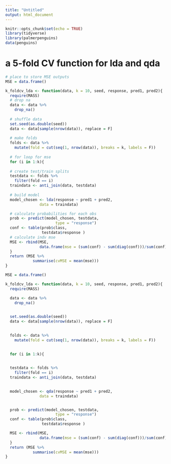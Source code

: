 ```yaml
---
title: "Untitled"
output: html_document
---
```


```r
knitr::opts_chunk$set(echo = TRUE)
library(tidyverse)
library(palmerpenguins)
data(penguins)
```


# a 5-fold CV function for lda and qda


```r

# place to store MSE outputs
MSE = data.frame()

k_foldcv_lda <- function(data, k = 10, seed, response, pred1, pred2){
  require(MASS)
  # drop na
  data <- data %>%
    drop_na()
  
  # shuffle data
  set.seed(as.double(seed))
  data <- data[sample(nrow(data)), replace = F]
  
  # make folds
  folds <- data %>%
    mutate(fold = cut(seq(1, nrow(data)), breaks = k, labels = F))
  
  # for loop for mse
  for (i in 1:k){
    
  # create test/train splits
  testdata <- folds %>%  
    filter(fold == i)
  traindata <- anti_join(data, testdata) 
  
  # build model
  model_chosen <- lda(response ~ pred1 + pred2,
               data = traindata)

  # calculate probabilities for each obs
  prob <- predict(model_chosen, testdata,
                      type = "response") 
  conf <- table(prob$class,
                testdata$response )
  # calculate indv mse
  MSE <- rbind(MSE,
               data.frame(mse = (sum(conf) - sum(diag(conf)))/sum(conf)))
  }
  return (MSE %>%
            summarise(cvMSE = mean(mse))) 
}
```


```r

MSE = data.frame()

k_foldcv_lda <- function(data, k = 10, seed, response, pred1, pred2){
  require(MASS)

  data <- data %>%
    drop_na()
  

  set.seed(as.double(seed))
  data <- data[sample(nrow(data)), replace = F]
  

  folds <- data %>%
    mutate(fold = cut(seq(1, nrow(data)), breaks = k, labels = F))
  

  for (i in 1:k){
    

  testdata <- folds %>%  
    filter(fold == i)
  traindata <- anti_join(data, testdata) 
  

  model_chosen <- qda(response ~ pred1 + pred2,
               data = traindata)


  prob <- predict(model_chosen, testdata,
                      type = "response") 
  conf <- table(prob$class,
                testdata$response )

  MSE <- rbind(MSE,
               data.frame(mse = (sum(conf) - sum(diag(conf)))/sum(conf)))
  }
  return (MSE %>%
            summarise(cvMSE = mean(mse))) 
}
```




